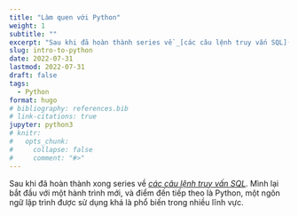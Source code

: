 ```yaml
---
title: "Làm quen với Python"
weight: 1
subtitle: ""
excerpt: "Sau khi đã hoàn thành series về _[các câu lệnh truy vấn SQL](/learnds/sql4da/)_. Mình lại bắt đầu với một hành trình mới, và điểm đến tiếp theo là Python, một ngôn ngữ lập trình khá là phổ biến..."
slug: intro-to-python
date: 2022-07-31
lastmod: 2022-07-31
draft: false
tags:
  - Python
format: hugo
# bibliography: references.bib
# link-citations: true
jupyter: python3
# knitr:
#   opts_chunk:
#     collapse: false
#     comment: "#>"
---
```


Sau khi đã hoàn thành xong series về _[các câu lệnh truy vấn SQL](/learnds/sql4da/)_. Mình lại bắt đầu với một hành trình mới, và điểm đến tiếp theo là Python, một ngôn ngữ lập trình được sử dụng khá là phổ biến trong nhiều lĩnh vực.



